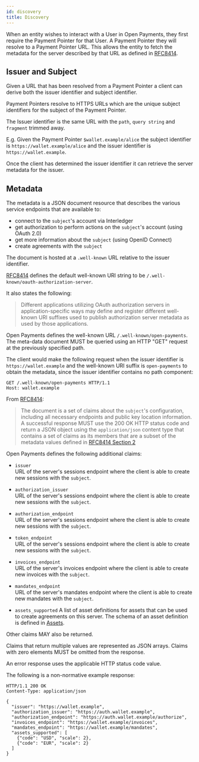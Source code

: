 ```yaml
---
id: discovery
title: Discovery
---
```


When an entity wishes to interact with a User in Open Payments, they first require the Payment Pointer for that User.
A Payment Pointer they will resolve to a Payment Pointer URL. This allows the entity to fetch the metadata for the server described
by that URL as defined in [RFC8414](https://tools.ietf.org/html/rfc8414).

## Issuer and Subject

Given a URL that has been resolved from a Payment Pointer a client can derive
both the issuer identifier and subject identifier. 

Payment Pointers resolve to HTTPS URLs which are the unique subject identifiers
for the subject of the Payment Pointer.

The Issuer identifier is the same URL with the `path`, `query string` and
`fragment` trimmed away.

E.g. Given the Payment Pointer `$wallet.example/alice` the subject identifier is
`https://wallet.example/alice` and the issuer identifier is
`https://wallet.example`.

Once the client has determined the issuer identifier it can retrieve the server
metadata for the issuer.

## Metadata

The metadata is a JSON document resource that describes the various service
endpoints that are available to:

- connect to the `subject`'s account via Interledger
- get authorization to perform actions on the `subject`'s account (using OAuth
  2.0)
- get more information about the `subject` (using OpenID Connect)
- create agreements with the `subject`

The document is hosted at a `.well-known` URL relative to the issuer identifier.

[RFC8414](https://tools.ietf.org/html/rfc8414) defines the default well-known
URI string to be `/.well-known/oauth-authorization-server`.

It also states the following:

> Different applications utilizing OAuth authorization servers in
> application-specific ways may define and register different well- known URI
> suffixes used to publish authorization server metadata as used by those
> applications.

Open Payments defines the well-known URL `/.well-known/open-payments`. The meta-data document MUST be queried using an HTTP "GET" request at the
previously specified path.

The client would make the following request when the issuer identifier is
`https://wallet.example` and the well-known URI suffix is `open-payments` to
obtain the metadata, since the issuer identifier contains no path component:

```http
GET /.well-known/open-payments HTTP/1.1
Host: wallet.example
```

From [RFC8414](https://tools.ietf.org/html/rfc8414):

> The document is a set of claims about the `subject`'s configuration, including
> all necessary endpoints and public key location information. A successful
> response MUST use the 200 OK HTTP status code and return a JSON object using
> the `application/json` content type that contains a set of claims as its
> members that are a subset of the metadata values defined in
> [RFC8414 Section 2](https://tools.ietf.org/html/rfc8414#section-2)

Open Payments defines the following additional claims:

- `issuer`  
  URL of the server's sessions endpoint where the client is able to create new
  sessions with the `subject`.
  
- `authorization_issuer`  
    URL of the server's sessions endpoint where the client is able to create new
    sessions with the `subject`.

- `authorization_endpoint`  
    URL of the server's sessions endpoint where the client is able to create new
    sessions with the `subject`.

- `token_endpoint`  
    URL of the server's sessions endpoint where the client is able to create new
    sessions with the `subject`.

- `invoices_endpoint`  
  URL of the server's invoices endpoint where the client is able to create new
  invoices with the `subject`.

- `mandates_endpoint`  
  URL of the server's mandates endpoint where the client is able to create new
  mandates with the `subject`.

- `assets_supported`
  A list of asset definitions for assets that can be used to create agreements
  on this server. The schema of an asset definition is defined in
  [Assets](#assets).

Other claims MAY also be returned.

Claims that return multiple values are represented as JSON arrays. Claims with
zero elements MUST be omitted from the response.

An error response uses the applicable HTTP status code value.

The following is a non-normative example response:

```http
HTTP/1.1 200 OK
Content-Type: application/json

{
  "issuer": "https://wallet.example",
  "authorization_issuer": "https://auth.wallet.example",
  "authorization_endpoint": "https://auth.wallet.example/authorize",
  "invoices_endpoint": "https://wallet.example/invoices",
  "mandates_endpoint": "https://wallet.example/mandates",
  "assets_supported": [
    {"code": "USD", "scale": 2},
    {"code": "EUR", "scale": 2}
  ]
}
```
